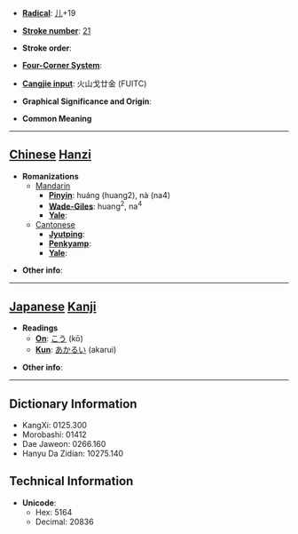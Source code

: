 * '''[[Wiktionary:Chinese radical index| Radical]]''': [[Wiktionary:Chinese radical index 儿|儿]]+19

* '''[[Wiktionary:Chinese total strokes index|Stroke number]]''': [[Wiktionary:Chinese total strokes index 21|21]]

* '''Stroke order''': 

* '''[[Wiktionary:Chinese four corner index|Four-Corner System]]''': 

* '''[[Wiktionary:Chinese Cangjie index|Cangjie input]]''': 火山戈廿金 (FUITC)

* '''Graphical Significance and Origin''': 

* '''Common Meaning'''

----

== [[Chinese]] [[Hanzi]] ==

* '''Romanizations'''
** [[Mandarin]]
*** '''[[Pinyin]]''': huáng (huang2), nà (na4)
*** '''[[Wade-Giles]]''': huang<sup>2</sup>, na<sup>4</sup>
*** '''[[Yale]]''': 
**[[Cantonese]]
***'''[[Jyutping]]''':
***'''[[Penkyamp]]''': 
***'''[[Yale]]''': 

* '''Other info''': 

----

== [[Japanese]] [[Kanji]] ==

* '''Readings'''
** '''[[On]]''': [[こう]] (kō)
** '''[[Kun]]''': [[あかるい]] (akarui)

* '''Other info''':  

----

== Dictionary Information ==

* KangXi: 0125.300
* Morobashi: 01412
* Dae Jaweon: 0266.160
* Hanyu Da Zidian: 10275.140

== Technical Information ==

* '''Unicode''':
** Hex: 5164
** Decimal: 20836